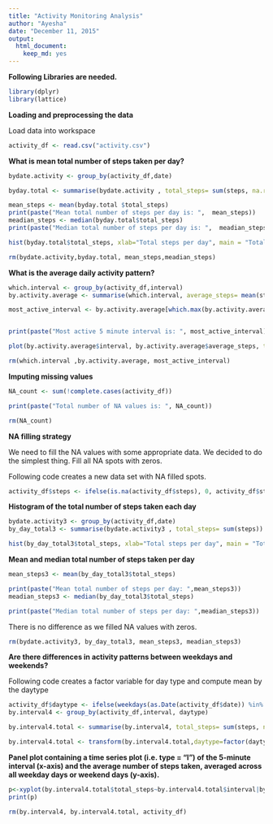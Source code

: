 ```yaml
---
title: "Activity Monitoring Analysis"
author: "Ayesha"
date: "December 11, 2015"
output: 
  html_document: 
    keep_md: yes
---
```


**Following Libraries are needed. **
```r
library(dplyr)
library(lattice)
```

**Loading and preprocessing the data**

Load data into workspace

```r
activity_df <- read.csv("activity.csv")
```


**What is mean total number of steps taken per day?**

```r

bydate.activity <- group_by(activity_df,date)

byday.total <- summarise(bydate.activity , total_steps= sum(steps, na.rm = TRUE))

mean_steps <- mean(byday.total $total_steps)
print(paste("Mean total number of steps per day is: ",  mean_steps))
meadian_steps <- median(byday.total$total_steps)
print(paste("Median total number of steps per day is: ",  meadian_steps))
```

```r
hist(byday.total$total_steps, xlab="Total steps per day", main = "Total steps per day")
```

```r
rm(bydate.activity,byday.total, mean_steps,meadian_steps)
```

**What is the average daily activity pattern?**

```r

which.interval <- group_by(activity_df,interval)
by.activity.average <- summarise(which.interval, average_steps= mean(steps, na.rm = TRUE))

most_active_interval <- by.activity.average[which.max(by.activity.average$average_steps),]$interval


print(paste("Most active 5 minute interval is: ", most_active_interval))
```

```r
plot(by.activity.average$interval, by.activity.average$average_steps, type="l", xlab="5 min Intervals", ylab= "Average Steps", col="green" , lwd=2)
```

```r
rm(which.interval ,by.activity.average, most_active_interval)
```

**Imputing missing values**

```r

NA_count <- sum(!complete.cases(activity_df))

print(paste("Total number of NA values is: ", NA_count))
```


```r
rm(NA_count)
```
**NA filling strategy **

We need to fill the NA values with some appropriate data. We decided to do the simplest thing. Fill all NA spots with zeros. 

Following code creates a new data set with NA filled spots. 

```r
activity_df$steps <- ifelse(is.na(activity_df$steps), 0, activity_df$steps)
```

**Histogram of the total number of steps taken each day **

```r
bydate.activity3 <- group_by(activity_df,date)
by_day_total3 <- summarise(bydate.activity3 , total_steps= sum(steps))

```

```r
hist(by_day_total3$total_steps, xlab="Total steps per day", main = "Total steps per day")
```



**Mean and median total number of steps taken per day **

```r
mean_steps3 <- mean(by_day_total3$total_steps)

print(paste("Mean total number of steps per day: ",mean_steps3))
meadian_steps3 <- median(by_day_total3$total_steps)

print(paste("Median total number of steps per day: ",meadian_steps3))
```

There is no difference as we filled NA values with zeros. 

```r
rm(bydate.activity3, by_day_total3, mean_steps3, meadian_steps3)
```


**Are there differences in activity patterns between weekdays and weekends?**

Following code creates a factor variable for day type and compute mean by the daytype

```r
activity_df$daytype <- ifelse(weekdays(as.Date(activity_df$date)) %in% c("Saturday","Sunday"), "weekend","weekday")
by.interval4 <- group_by(activity_df,interval, daytype)

by.interval4.total <- summarise(by.interval4, total_steps= sum(steps, na.rm = TRUE))

by.interval4.total <- transform(by.interval4.total,daytype=factor(daytype))
```

**Panel plot containing a time series plot (i.e. type = "l") of the 5-minute interval (x-axis) and the average number of steps taken, averaged across all weekday days or weekend days (y-axis).**

```r
p<-xyplot(by.interval4.total$total_steps~by.interval4.total$interval|by.interval4.total$daytype,by.interval4.total, layout=c(1,2),type='l',xlab = "Interval",ylab="No of steps")
print(p)
```

```r
rm(by.interval4, by.interval4.total, activity_df)
```
